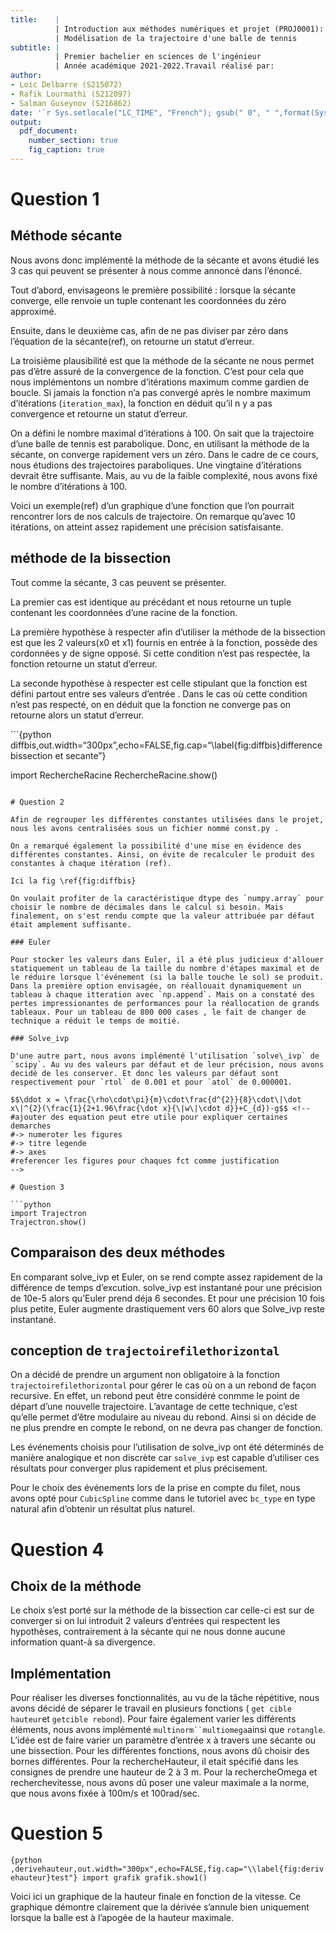 ```yaml
---
title:    |
          | Introduction aux méthodes numériques et projet (PROJ0001):
          | Modélisation de la trajectoire d'une balle de tennis 
subtitle: | 
          | Premier bachelier en sciences de l'ingénieur
          | Année académique 2021-2022.Travail réalisé par:
author:
- Loic Delbarre (S215072)
- Rafik Lourmathi (S212097)
- Salman Guseynov (S216862)
date: '`r Sys.setlocale("LC_TIME", "French"); gsub(" 0", " ",format(Sys.Date(), "Le %d %B %Y"))`'
output: 
  pdf_document: 
    number_section: true
    fig_caption: true
---
```


<!--metadata en YAML utilise par pandoc pour faire le document LaTeX -->

<!--definition de la police et ajout d un saut de page-->

```{=tex}
\newpage
\fontsize{12}{2} 
\selectfont
\tableofcontents
\newpage
```
# Question 1

## Méthode sécante

Nous avons donc implémenté la méthode de la sécante et avons étudié les 3 cas qui peuvent se présenter à nous comme annoncé dans l'énoncé.

Tout d'abord, envisageons le première possibilité : lorsque la sécante converge, elle renvoie un tuple contenant les coordonnées du zéro approximé.

Ensuite, dans le deuxième cas, afin de ne pas diviser par zéro dans l'équation de la sécante(ref), on retourne un statut d'erreur.

La troisième plausibilité est que la méthode de la sécante ne nous permet pas d'être assuré de la convergence de la fonction. C'est pour cela que nous implémentons un nombre d'itérations maximum comme gardien de boucle. Si jamais la fonction n'a pas convergé après le nombre maximum d'itérations (`iteration_max`), la fonction en déduit qu'il n y a pas convergence et retourne un statut d'erreur.

On a défini le nombre maximal d'itérations à 100. On sait que la trajectoire d'une balle de tennis est parabolique. Donc, en utilisant la méthode de la sécante, on converge rapidement vers un zéro. Dans le cadre de ce cours, nous étudions des trajectoires paraboliques. Une vingtaine d'itérations devrait être suffisante. Mais, au vu de la faible complexité, nous avons fixé le nombre d'itérations à 100.<!--Si la fonction était chronophage, cela aurait augmenter le temps latence de recuperation du resultat.Par exemple si la fonction prennait une seconde , avec 100 iteration max  on aurrait 100 secondes si jamais on diverge.-->

Voici un exemple(ref) d'un graphique d'une fonction que l'on pourrait rencontrer lors de nos calculs de trajectoire. On remarque qu'avec 10 itérations, on atteint assez rapidement une précision satisfaisante.

## méthode de la bissection

Tout comme la sécante, 3 cas peuvent se présenter.

La premier cas est identique au précédant et nous retourne un tuple contenant les coordonnées d'une racine de la fonction.

La première hypothèse à respecter afin d'utiliser la méthode de la bissection est que les 2 valeurs(x0 et x1) fournis en entrée à la fonction, possède des cordonnées y de signe opposé. Si cette condition n'est pas respectée, la fonction retourne un statut d'erreur.

La seconde hypothèse à respecter est celle stipulant que la fonction est défini partout entre ses valeurs d'entrée . Dans le cas où cette condition n'est pas respecté, on en déduit que la fonction ne converge pas on retourne alors un statut d'erreur.

```{python diffbis,out.width="300px",echo=FALSE,fig.cap="\\label{fig:diffbis}difference bissection et secante"}

import RechercheRacine
RechercheRacine.show()
```

# Question 2

Afin de regrouper les différentes constantes utilisées dans le projet, nous les avons centralisées sous un fichier nommé const.py .

On a remarqué également la possibilité d'une mise en évidence des différentes constantes. Ainsi, on évite de recalculer le produit des constantes à chaque itération (ref).

Ici la fig \ref{fig:diffbis}

On voulait profiter de la caractéristique dtype des `numpy.array` pour choisir le nombre de décimales dans le calcul si besoin. Mais finalement, on s'est rendu compte que la valeur attribuée par défaut était amplement suffisante.

### Euler

Pour stocker les valeurs dans Euler, il a été plus judicieux d'allouer statiquement un tableau de la taille du nombre d'étapes maximal et de le réduire lorsque l'événement (si la balle touche le sol) se produit. Dans la première option envisagée, on réallouait dynamiquement un tableau à chaque itteration avec `np.append`. Mais on a constaté des pertes impressionantes de performances pour la réallocation de grands tableaux. Pour un tableau de 800 000 cases , le fait de changer de technique a réduit le temps de moitié.

### Solve_ivp

D'une autre part, nous avons implémenté l'utilisation `solve\_ivp` de `scipy`. Au vu des valeurs par défaut et de leur précision, nous avons decidé de les conserver. Et donc les valeurs par défaut sont respectivement pour `rtol` de 0.001 et pour `atol` de 0.000001.

$$\ddot x = \frac{\rho\cdot\pi}{m}\cdot\frac{d^{2}}{8}\cdot\|\dot x\|^{2}(\frac{1}{2+1.96\frac{\dot x}{\|w\|\cdot d}}+C_{d})-g$$ <!--
#ajouter des equation peut etre utile pour expliquer certaines demarches
#-> numeroter les figures
#-> titre legende
#-> axes 
#referencer les figures pour chaques fct comme justification
-->

# Question 3

```python
import Trajectron
Trajectron.show()
```

## Comparaison des deux méthodes

En comparant solve_ivp et Euler, on se rend compte assez rapidement de la différence de temps d'excution. solve_ivp est instantané pour une précision de 10e-5 alors qu'Euler prend déja 6 secondes. Et pour une précision 10 fois plus petite, Euler augmente drastiquement vers 60 alors que Solve_ivp reste instantané.

## conception de `trajectoirefilethorizontal`

On a décidé de prendre un argument non obligatoire à la fonction `trajectoirefilethorizontal` pour gérer le cas où on a un rebond de façon recursive. En effet, un rebond peut être considéré conmme le point de départ d'une nouvelle trajectoire. L'avantage de cette technique, c'est qu'elle permet d'être modulaire au niveau du rebond. Ainsi si on décide de ne plus prendre en compte le rebond, on ne devra pas changer de fonction.

Les événements choisis pour l'utilisation de solve_ivp ont été déterminés de manière analogique et non discrète car `solve_ivp` est capable d'utiliser ces résultats pour converger plus rapidement et plus précisement.

Pour le choix des événements lors de la prise en compte du filet, nous avons opté pour `CubicSpline` comme dans le tutoriel avec `bc_type` en type natural afin d'obtenir un résultat plus naturel.

# Question 4

## Choix de la méthode

Le choix s'est porté sur la méthode de la bissection car celle-ci est sur de converger si on lui introduit 2 valeurs d'entrées qui respectent les hypothèses, contrairement à la sécante qui ne nous donne aucune information quant-à sa divergence.

## Implémentation

Pour réaliser les diverses fonctionnalités, au vu de la tâche répétitive, nous avons décidé de séparer le travail en plusieurs fonctions ( `get cible hauteur`et `getcible rebond`). Pour faire également varier les différents éléments, nous avons implémenté ``` multinorm``multiomega ```ainsi que `rotangle`. L'idée est de faire varier un paramètre d'entrée x à travers une sécante ou une bissection. Pour les différentes fonctions, nous avons dû choisir des bornes différentes. Pour la rechercheHauteur, il etait spécifié dans les consignes de prendre une hauteur de 2 à 3 m. Pour la rechercheOmega et recherchevitesse, nous avons dû poser une valeur maximale a la norme, que nous avons fixée à 100m/s et 100rad/sec.

<!--spam graph-->

# Question 5

```{python ,derivehauteur,out.width="300px",echo=FALSE,fig.cap="\\label{fig:derivehauteur}test"}
import grafik
grafik.show1()
```

Voici ici \ref{fig:derivehauteur} un graphique de la hauteur finale en fonction de la vitesse. Ce graphique démontre clairement que la dérivée s'annule bien uniquement lorsque la balle est à l'apogée de la hauteur maximale.
